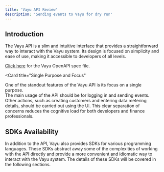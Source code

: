 ```yaml
---
title: 'Vayu API Review'
description: 'Sending events to Vayu for dry run'
---
```


## Introduction
The Vayu API is a slim and intuitive interface that provides a straightforward way to interact with the Vayu system. Its design is focused on simplicity and ease of use, making it accessible to developers of all levels.

[Click here](../../specs/vy-openapi.yml) for the Vayu OpenAPI spec file.

<Card
  title="Single Purpose and Focus"
>
One of the standout features of the Vayu API is its focus on a single purpose. <br/>
The main usage of the API should be for logging in and sending events. <br/>
Other actions, such as creating customers and entering data metering details, should be carried out using the UI. 
This clear separation of concerns reduces the cognitive load for both developers and finance professionals.
</Card>

## SDKs Availability
In addition to the API, Vayu also provides SDKs for various programming languages. These SDKs abstract away some of the complexities of working with the API directly and provide a more convenient and idiomatic way to interact with the Vayu system. The details of these SDKs will be covered in the following sections.